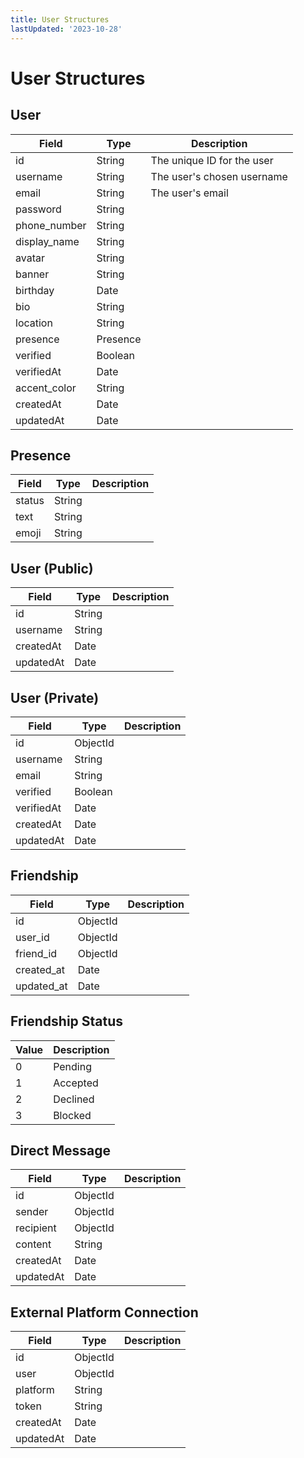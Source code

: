 ```yaml
---
title: User Structures
lastUpdated: '2023-10-28'
---
```


# User Structures

## User

| Field        | Type     | Description                |
| ------------ | -------- | -------------------------- |
| id           | String   | The unique ID for the user |
| username     | String   | The user's chosen username |
| email        | String   | The user's email           |
| password     | String   |                            |
| phone_number | String   |                            |
| display_name | String   |                            |
| avatar       | String   |                            |
| banner       | String   |                            |
| birthday     | Date     |                            |
| bio          | String   |                            |
| location     | String   |                            |
| presence     | Presence |                            |
| verified     | Boolean  |                            |
| verifiedAt   | Date     |                            |
| accent_color | String   |                            |
| createdAt    | Date     |                            |
| updatedAt    | Date     |                            |

## Presence

| Field  | Type   | Description |
| ------ | ------ | ----------- |
| status | String |             |
| text   | String |             |
| emoji  | String |             |

## User (Public)

| Field     | Type   | Description |
| --------- | ------ | ----------- |
| id        | String |             |
| username  | String |             |
| createdAt | Date   |             |
| updatedAt | Date   |             |

## User (Private)

| Field      | Type     | Description |
| ---------- | -------- | ----------- |
| id         | ObjectId |             |
| username   | String   |             |
| email      | String   |             |
| verified   | Boolean  |             |
| verifiedAt | Date     |             |
| createdAt  | Date     |             |
| updatedAt  | Date     |             |

## Friendship

| Field      | Type     | Description |
| ---------- | -------- | ----------- |
| id         | ObjectId |             |
| user_id    | ObjectId |             |
| friend_id  | ObjectId |             |
| created_at | Date     |             |
| updated_at | Date     |             |

## Friendship Status

| Value | Description |
| ----- | ----------- |
| 0     | Pending     |
| 1     | Accepted    |
| 2     | Declined    |
| 3     | Blocked     |

## Direct Message

| Field     | Type     | Description |
| --------- | -------- | ----------- |
| id        | ObjectId |             |
| sender    | ObjectId |             |
| recipient | ObjectId |             |
| content   | String   |             |
| createdAt | Date     |             |
| updatedAt | Date     |             |

## External Platform Connection

| Field     | Type     | Description |
| --------- | -------- | ----------- |
| id        | ObjectId |             |
| user      | ObjectId |             |
| platform  | String   |             |
| token     | String   |             |
| createdAt | Date     |             |
| updatedAt | Date     |             |
